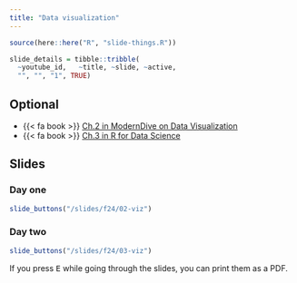 ```yaml
---
title: "Data visualization"
---
```



```r
source(here::here("R", "slide-things.R"))

slide_details = tibble::tribble(
  ~youtube_id,   ~title, ~slide, ~active,
  "", "", "1", TRUE)

```

## Optional

- {{< fa book >}} [Ch.2 in ModernDive on Data Visualization](https://moderndive.com)
- {{< fa book >}} [Ch.3 in R for Data Science](https://r4ds.had.co.nz/data-visualisation.html)


## Slides



### Day one

```r
slide_buttons("/slides/f24/02-viz")
```


### Day two

```r
slide_buttons("/slides/f24/03-viz")
```



:::{.callout-tip}
If you press <kbd>E</kbd> while going through the slides, you can print them as a PDF.
:::

